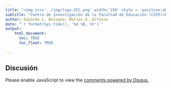 ```yaml
---
title: "<img src='../img/logo_UCC.png' width='150' style = 'position:absolute; top:10px; right:15%; padding:10px; z-index:-1; opacity:0.25'>Uso de datos para la toma de decisiones en Gestión Educativa"
subtitle: "Centro de Investigación de la Facultad de Educación (CIFE)<br> Universidad Católica de Córdoba"
author: Eduardo L. Bologna; Matías A. Alfonso
date: "`r format(Sys.time(), '%d %B, %Y')`"
output:
    html_document:
      toc: TRUE
      toc_float: TRUE
      
---
```


## Discusión

<div id="disqus_thread"></div>
<script>

/**
*  RECOMMENDED CONFIGURATION VARIABLES: EDIT AND UNCOMMENT THE SECTION BELOW TO INSERT DYNAMIC VALUES FROM YOUR PLATFORM OR CMS.
*  LEARN WHY DEFINING THESE VARIABLES IS IMPORTANT: https://disqus.com/admin/universalcode/#configuration-variables*/
/*
var disqus_config = function () {
this.page.url = PAGE_URL;  // Replace PAGE_URL with your page's canonical URL variable
this.page.identifier = PAGE_IDENTIFIER; // Replace PAGE_IDENTIFIER with your page's unique identifier variable
};
*/
(function() { // DON'T EDIT BELOW THIS LINE
var d = document, s = d.createElement('script');
s.src = 'https://ucc-datos-toma-decisiones.disqus.com/embed.js';
s.setAttribute('data-timestamp', +new Date());
(d.head || d.body).appendChild(s);
})();
</script>
<noscript>Please enable JavaScript to view the <a href="https://disqus.com/?ref_noscript">comments powered by Disqus.</a></noscript>
                            